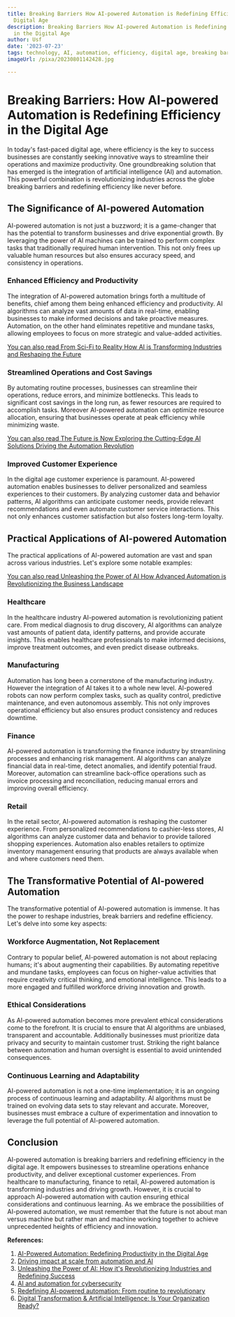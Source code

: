 ```yaml
---
title: Breaking Barriers How AI-powered Automation is Redefining Efficiency in the
  Digital Age
description: Breaking Barriers How AI-powered Automation is Redefining Efficiency
  in the Digital Age
author: Usf
date: '2023-07-23'
tags: technology, AI, automation, efficiency, digital age, breaking barriers
imageUrl: /pixa/20230801142428.jpg

---
```

# Breaking Barriers: How AI-powered Automation is Redefining  Efficiency in the Digital Age

In today's  fast-paced digital  age, where  efficiency is  the key to success businesses  are constantly seeking innovative ways to streamline their operations and maximize productivity. One groundbreaking  solution that has emerged is the integration of artificial intelligence (AI) and automation. This powerful combination is revolutionizing  industries across the globe breaking barriers and redefining efficiency like  never before.

## The Significance of AI-powered Automation

AI-powered automation is not just a buzzword; it  is a game-changer that has the potential to transform businesses and  drive exponential growth. By leveraging the power of AI machines can be trained to perform complex tasks  that traditionally required human intervention. This not  only frees up valuable  human resources but also ensures accuracy speed, and consistency in operations.

### Enhanced Efficiency  and  Productivity

The integration of AI-powered automation brings forth a multitude of benefits,  chief among them  being enhanced efficiency  and productivity. AI algorithms can analyze vast  amounts of data in real-time, enabling businesses to make informed  decisions and take proactive measures. Automation, on the other hand eliminates repetitive and mundane tasks, allowing employees to focus on more strategic and  value-added activities.

[You can  also read From Sci-Fi to Reality How AI is Transforming Industries  and Reshaping the Future](From%20Sci-Fi%20to%20Reality%20How%20AI%20is%20Transforming%20Industries%20and%20Reshaping%20the%20Future)


### Streamlined  Operations  and Cost Savings

By automating routine processes, businesses can streamline their operations, reduce errors,  and minimize bottlenecks.  This leads to significant cost savings in the long run, as fewer resources are required to accomplish  tasks. Moreover AI-powered automation can optimize resource allocation, ensuring that businesses operate at peak efficiency while minimizing waste.

[You can also read The Future is  Now  Exploring the Cutting-Edge AI Solutions Driving  the Automation Revolution](The%20Future%20is%20Now%20Exploring%20the%20Cutting-Edge%20AI%20Solutions%20Driving%20the%20Automation%20Revolution)


### Improved Customer Experience

In the digital age customer experience is paramount. AI-powered automation enables businesses to  deliver personalized and  seamless experiences to their customers. By analyzing customer  data  and behavior patterns, AI algorithms can anticipate customer needs, provide relevant recommendations and even automate customer service  interactions. This not only  enhances customer satisfaction but  also fosters long-term loyalty.

## Practical  Applications of AI-powered Automation

The practical applications of AI-powered automation are  vast  and span across various industries. Let's explore some notable examples:

[You can also read  Unleashing the  Power of AI How Advanced Automation  is Revolutionizing the Business Landscape](Unleashing%20the%20Power%20of%20AI%20How%20Advanced%20Automation%20is%20Revolutionizing%20the%20Business%20Landscape)


### Healthcare

In the healthcare industry AI-powered automation is revolutionizing patient care. From medical diagnosis to drug discovery, AI algorithms can analyze vast amounts of patient data,  identify patterns, and provide  accurate insights. This enables healthcare professionals to make informed decisions, improve treatment outcomes,  and even predict disease outbreaks.

### Manufacturing

Automation has long been a cornerstone of the manufacturing  industry. However the integration of AI takes it to a whole new  level. AI-powered robots can now perform complex tasks, such as quality control, predictive maintenance, and even autonomous assembly. This  not only improves operational efficiency but also ensures product  consistency  and reduces downtime.

### Finance

AI-powered automation  is transforming the finance industry by  streamlining processes and enhancing risk management.  AI algorithms can analyze financial data in real-time, detect anomalies, and identify potential fraud. Moreover, automation can streamline back-office operations such as invoice processing and reconciliation, reducing manual errors and  improving overall efficiency.

### Retail

In the retail sector, AI-powered automation is reshaping the customer experience. From personalized recommendations to cashier-less stores, AI algorithms can analyze customer data and behavior  to provide tailored shopping  experiences. Automation also enables retailers to optimize  inventory management ensuring that products are always available when and where  customers need them.

## The Transformative Potential of AI-powered  Automation

The transformative potential of AI-powered automation is immense. It has the power to reshape industries, break barriers and redefine efficiency. Let's delve into some key aspects:

### Workforce Augmentation,  Not Replacement

Contrary to popular belief, AI-powered automation is not about replacing humans;  it's about augmenting their capabilities. By automating repetitive and mundane  tasks, employees can focus on higher-value activities that require creativity critical  thinking, and  emotional intelligence. This leads to a more engaged and fulfilled workforce driving  innovation and growth.

### Ethical Considerations

As AI-powered automation becomes more prevalent ethical considerations come to the forefront. It is crucial to ensure that AI algorithms are unbiased, transparent and accountable. Additionally  businesses must prioritize  data privacy and security to maintain customer trust. Striking the right balance between automation and human oversight is essential to avoid unintended consequences.

### Continuous Learning  and Adaptability

AI-powered automation is not a one-time implementation; it  is an ongoing  process of continuous learning  and adaptability. AI  algorithms must be trained on evolving data sets to  stay relevant and accurate. Moreover, businesses must  embrace a culture of experimentation and innovation to  leverage  the  full potential of AI-powered automation.

## Conclusion

AI-powered automation is breaking barriers and redefining efficiency in the digital age. It empowers businesses to streamline operations enhance productivity, and deliver exceptional customer experiences. From healthcare to manufacturing, finance  to retail, AI-powered automation is transforming industries and driving growth. However,  it is crucial to approach AI-powered automation with caution ensuring ethical considerations and continuous learning. As we embrace the possibilities of AI-powered automation, we must remember that the future is not  about man versus machine but rather man and machine working together to achieve unprecedented heights of  efficiency and  innovation.

**References:**

1. [AI-Powered Automation: Redefining Productivity in the Digital Age](https://www.evalueserve.com/blog/ai-powered-automation-redefining-productivity-in-the-digital-age/)
2. [Driving impact  at scale from automation and AI](https://www.mckinsey.com/~/media/McKinsey/Business%20Functions/McKinsey%20Digital/Our%20Insights/Driving%20impact%20at%20scale%20from%20automation%20and%20AI/Driving-impact-at-scale-from-automation-and-AI.ashx)
3. [Unleashing the Power of AI: How it's Revolutionizing Industries and  Redefining Success](https://www.linkedin.com/pulse/unleashing-power-ai-how-its-revolutionizing-success-zulqarnain)
4. [AI and automation  for cybersecurity](https://www.ibm.com/thought-leadership/institute-business-value/en-us/report/ai-cybersecurity)
5. [Redefining AI-powered automation: From routine to  revolutionary](https://www.uipath.com/blog/automation/redefining-automation-routine-to-revolutionary)
6. [Digital Transformation & Artificial Intelligence: Is Your Organization Ready?](https://www.nimblework.com/blog/digital-transformation-and-artificial-intelligence/)